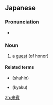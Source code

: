 {{also|来宾|來賓}}
==Japanese==
{{ja-kanjitab|らい|ひん|yomi=o}}

===Pronunciation===
* {{ja-pron|らいひん|yomi=o}}

===Noun===
{{ja-noun|らいひん|kyu=來賓}}

# a [[guest]] (of honor)

====Related terms====
* {{l|ja|主賓}} (shuhin)
* {{l|ja|客}} (kyaku)

[[zh:来賓]]